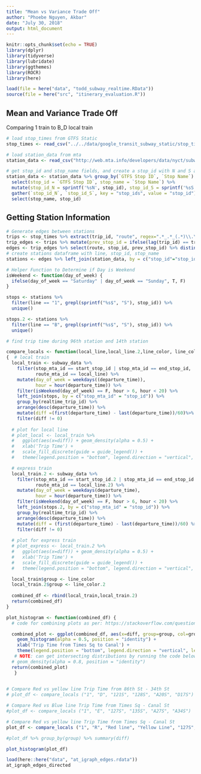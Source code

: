 ```yaml
---
title: "Mean vs Variance Trade Off"
author: "Phoebe Nguyen, Akbar"
date: "July 30, 2018"
output: html_document
---
```


```r
knitr::opts_chunk$set(echo = TRUE)
library(dplyr)
library(tidyverse)
library(lubridate)
library(ggthemes)
library(ROCR)
library(here)
```
```r
load(file = here("data", "todd_subway_realtime.RData"))
source(file = here("src", "itinerary_evaluation.R"))
```
## Mean and Variance Trade Off

Comparing 1 train to B_D local train

```r

# load stop_times from GTFS Static
stop_times <- read_csv("../../data/google_transit_subway_static/stop_times.txt")

# load station_data from mta
station_data <- read_csv("http://web.mta.info/developers/data/nyct/subway/Stations.csv")

# get stop_id and stop_name fields, and create a stop_id with N and S appended
station_data <- station_data %>% group_by(`GTFS Stop ID`, `Stop Name`) %>%
  select(stop_id = `GTFS Stop ID`, stop_name = `Stop Name`) %>%
  mutate(stop_id_N = sprintf('%sN', stop_id), stop_id_S = sprintf('%sS', stop_id)) %>%
  gather(`stop_id_N`, `stop_id_S`, key = "stop_ids", value = "stop_id") %>%
  select(stop_name, stop_id)
```
## Getting Station Information

```r
# Generate edges between stations
trips <- stop_times %>% extract(trip_id, "route", regex=".*_.*_(.*)\\.\\..*", remove = FALSE)
trip_edges <- trips %>% mutate(prev_stop_id = ifelse(lag(trip_id) == trip_id, lag(stop_id), NA))
edges <- trip_edges %>% select(route, stop_id, prev_stop_id) %>% distinct()
# create stations dataframe with line, stop_id, stop_name
stations <- edges %>% left_join(station_data, by = c("stop_id"="stop_id")) %>% select(line=route, stop_id, stop_name)

```

```r

# Helper Function to Determine if Day is Weekend
isWeekend <- function(day_of_week) {
  ifelse(day_of_week == "Saturday" | day_of_week == "Sunday", T, F)
}

stops <- stations %>%
  filter(line == "1", grepl(sprintf("%s$", "S"), stop_id)) %>%
  unique()

stops.2 <- stations %>%
  filter(line == "B", grepl(sprintf("%s$", "S"), stop_id)) %>%
  unique()

# find trip time during 96th station and 14th station

compare_locals <- function(local_line,local_line.2,line_color, line_color.2, start_stop_id, end_stop_id, start_stop_id.2, end_stop_id.2)
{  # local train
  local_train <- subway_data %>%
    filter(stop_mta_id == start_stop_id | stop_mta_id == end_stop_id,
           route_mta_id == local_line) %>%
    mutate(day_of_week = weekdays((departure_time)),
           hour = hour(departure_time)) %>%
    filter(isWeekend(day_of_week) == F, hour > 6, hour < 20) %>%
    left_join(stops, by = c("stop_mta_id" = "stop_id")) %>%
    group_by(realtime_trip_id) %>% 
    arrange(desc(departure_time)) %>%
    mutate(diff =(first(departure_time) - last(departure_time))/60)%>%
    filter(diff != 0)
  
  # plot for local line
  # plot_local <- local_train %>%
  #   ggplot(aes(x=diff)) + geom_density(alpha = 0.5) +
  #   xlab('Trip Time') +
  #   scale_fill_discrete(guide = guide_legend()) +
  #   theme(legend.position = "bottom", legend.direction = "vertical", legend.key.size = unit(1.5, 'lines'))

  # express train
  local_train.2 <- subway_data %>%
    filter(stop_mta_id == start_stop_id.2 | stop_mta_id == end_stop_id.2,
           route_mta_id == local_line.2) %>%
    mutate(day_of_week = weekdays(departure_time),
           hour = hour(departure_time)) %>%
    filter(isWeekend(day_of_week) == F, hour > 6, hour < 20) %>%
    left_join(stops.2, by = c("stop_mta_id" = "stop_id")) %>%
    group_by(realtime_trip_id) %>%
    arrange(desc(departure_time)) %>%
    mutate(diff = (first(departure_time) - last(departure_time))/60) %>%
    filter(diff != 0)
  
  # plot for express train
  # plot_express <- local_train.2 %>%
  #   ggplot(aes(x=diff)) + geom_density(alpha = 0.5) +
  #   xlab('Trip Time') +
  #   scale_fill_discrete(guide = guide_legend()) +
  #   theme(legend.position = "bottom", legend.direction = "vertical", legend.key.size = unit(1.5, 'lines'))

  local_train$group <- line_color
  local_train.2$group <- line_color.2
  
  combined_df <- rbind(local_train,local_train.2)
  return(combined_df)
}

plot_histogram <- function(combined_df) {
  # code for combining plots as per: https://stackoverflow.com/questions/21192002/how-to-combine-2-plots-ggplot-into-one-plot

  combined_plot <- ggplot(combined_df, aes(x=diff, group=group, col=group, fill=group)) +
    geom_histogram(alpha = 0.5, position = "identity") +
    xlab('Trip Time from Times Sq to Canal') +
    theme(legend.position = "bottom", legend.direction = "vertical", legend.key.size = unit(1.5, 'lines'))
   # NOTE: can get intersecting distributions by running the code below 
  # geom_density(alpha = 0.8, position = "identity")
  return(combined_plot)       
   }
 

# Compare Red vs yellow line Trip Time from 86th St - 34th St
# plot_df <- compare_locals ("1", "D", "121S", "128S", "A20S", "D17S")

# Compare Red vs Blue line Trip Time from Times Sq - Canal St
#plot_df <- compare_locals ("1", "E", "127S", "135S", "A27S", "A34S")

# Compare Red vs yellow line Trip Time from Times Sq - Canal St
plot_df <- compare_locals ("1", "R", "Red line", "Yellow Line", "127S", "135S", "R16S", "R23S")

#plot_df %>% group_by(group) %>% summary(diff)

plot_histogram(plot_df)
```


```r
load(here::here("data", "at_igraph_edges.rdata"))
at_igraph_edges_directed
```

